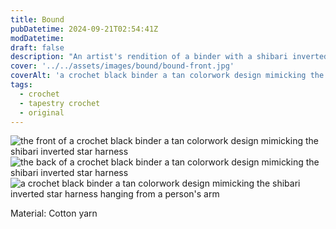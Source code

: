 ```yaml
---
title: Bound
pubDatetime: 2024-09-21T02:54:41Z
modDatetime: 
draft: false
description: "An artist's rendition of a binder with a shibari inverted star design"
cover: '../../assets/images/bound/bound-front.jpg'
coverAlt: 'a crochet black binder a tan colorwork design mimicking the shibari inverted star harness'
tags:
  - crochet
  - tapestry crochet
  - original
---
```



<Image
  inferSize
  class='inline-block max-w-lg'
  src={bound_front}
  alt='the front of a crochet black binder a tan colorwork design mimicking the shibari inverted star harness'
/>
<Image
  inferSize
  class='inline-block max-w-lg'
  src={bound_back}
  alt='the back of a crochet black binder a tan colorwork design mimicking the shibari inverted star harness'
/>
<Image
  inferSize
  class='inline-block max-w-lg'
  src={bound_hanging}
  alt="a crochet black binder a tan colorwork design mimicking the shibari inverted star harness hanging from a person's arm"
/>

Material: Cotton yarn
